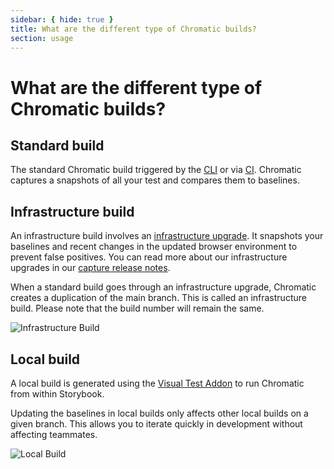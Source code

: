```yaml
---
sidebar: { hide: true }
title: What are the different type of Chromatic builds?
section: usage
---
```


# What are the different type of Chromatic builds?

## Standard build

The standard Chromatic build triggered by the [CLI](/docs/cli) or via [CI](/docs/ci). Chromatic captures a snapshots of all your test and compares them to baselines.

## Infrastructure build

An infrastructure build involves an [infrastructure upgrade](/docs/infrastructure-upgrades#infrastructure-upgrades). It snapshots your baselines and recent changes in the updated browser environment to prevent false positives. You can read more about our infrastructure upgrades in our [capture release notes](/docs/infrastructure-release-notes/).

When a standard build goes through an infrastructure upgrade, Chromatic creates a duplication of the main branch.
This is called an infrastructure build. Please note that the build number will remain the same.

![Infrastructure Build](../../../images/infrastructure-build.png)

## Local build

A local build is generated using the [Visual Test Addon](/docs/visual-tests-addon/) to run Chromatic from within Storybook.

Updating the baselines in local builds only affects other local builds on a given branch. This allows you to iterate quickly in development without affecting teammates.

![Local Build](../../../images/local-build.png)
